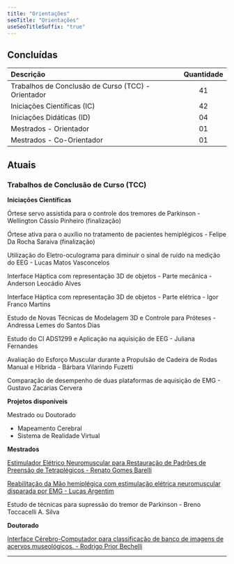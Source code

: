 ```yaml
---
title: "Orientações"
seoTitle: "Orientações"
useSeoTitleSuffix: "true"
---
```


## Concluídas

Descrição | Quantidade 
:--------- | :----------: 
Trabalhos de Conclusão de Curso (TCC) - Orientador | 41  
Iniciações Científicas (IC) | 42 
Iniciações Didáticas (ID) | 04 
Mestrados - Orientador | 01 
Mestrados - Co-Orientador | 01

## Atuais

### Trabalhos de Conclusão de Curso (TCC)

**Iniciações Científicas**

Órtese servo assistida para o controle dos tremores de Parkinson - Wellington Cássio Pinheiro (finalização)  

Órtese ativa para o auxílio no tratamento de pacientes hemiplégicos - Felipe Da Rocha Saraiva (finalização)  

Utilização do Eletro-oculograma para diminuir o sinal de ruído na medição do EEG - Lucas Matos Vasconcelos  

Interface Háptica com representação 3D de objetos - Parte mecânica - Anderson Leocádio Alves  

Interface Háptica com representação 3D de objetos - Parte elétrica - Igor Franco Martins  

Estudo de Novas Técnicas de Modelagem 3D e Controle para Próteses - Andressa Lemes do Santos Dias  

Estudo do CI ADS1299 e Aplicação na aquisição de EEG - Juliana Fernandes  

Avaliação do Esforço Muscular durante a Propulsão de Cadeira de Rodas Manual e Híbrida - Bárbara Vilarindo Fuzetti  

Comparação de desempenho de duas plataformas de aquisição de EMG - Gustavo Zacarias Cervera  

**Projetos disponíveis**

Mestrado ou Doutorado

- Mapeamento Cerebral
- Sistema de Realidade Virtual

**Mestrados**

[Estimulador Elétrico Neuromuscular para Restauração de Padrões de Preensão de Tetraplégicos - Renato Gomes Barelli](https://repositorio.fei.edu.br/handle/FEI/297?locale=es)

[Reabilitação da Mão hemiplégica com estimulação elétrica neuromuscular disparada por EMG - Lucas Argentim](https://repositorio.fei.edu.br/bitstream/FEI/3030/1/fulltext.pdf)

Estudo de técnicas para supressão do tremor de Parkinson - Breno Toccacelli A. Silva  

**Doutorado**

[Interface Cérebro-Computador para classificação de banco de imagens de acervos museológicos. - Rodrigo Prior Bechelli](http://sofia.fei.edu.br:8080/pergamumweb/vinculos/000035/00003542.pdf)

---